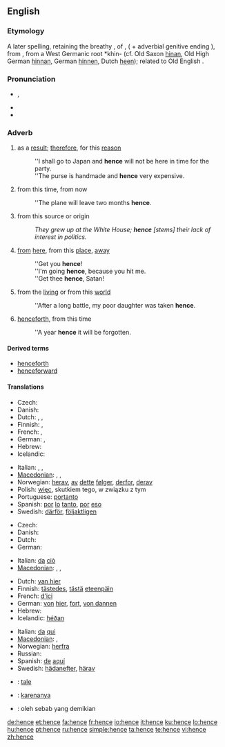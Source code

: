 ==English==

===Etymology===
A later {{etyl|enm|en}} spelling, retaining the breathy {{term|-s}}, of {{term|hennes|lang=enm}}, ({{term|henne|lang=enm}} + adverbial genitive ending {{term|-s|lang=enm}}), from {{etyl|ang|en}} {{term|heonan||lang=ang|away", "hence}}, from a West Germanic root *khin- (cf. Old Saxon [[hinan]], Old High German [[hinnan]], German [[hinnen]], Dutch [[heen]]); related to Old English {{term|her||lang=ang|here}}.

===Pronunciation===
* {{IPA|/ˈhɛns/}}, {{SAMPA|/"hEns/}}
* {{audio|en-us-hence.ogg|Audio (US)}}
* {{rhymes|ɛns}}

===Adverb===
{{en-adv|-}}

# as a [[result]]; [[therefore]], for this [[reason]]
#: ''I shall go to Japan and '''hence''' will not be here in time for the party.
#: ''The purse is handmade and '''hence''' very expensive.
# from this time, from now
#: ''The plane will leave two months '''hence'''.
# from this source or origin
#: ''They grew up at the White House; '''hence''' [stems] their lack of interest in politics.''
# {{archaic}} [[from]] [[here]], from this [[place]], [[away]]
#: ''Get you '''hence'''!
#: ''I'm going '''hence''', because you hit me.
#: ''Get thee '''hence''', Satan!
# {{archaic}} from the [[living]] or from this [[world]]
#: ''After a long battle, my poor daughter was taken '''hence'''.
# {{archaic}} [[henceforth]], from this time
#: ''A year '''hence''' it will be forgotten.

====Derived terms====
* [[henceforth]]
* [[henceforward]]

====Translations====
{{trans-top|as a result, therefore}}
* Czech: {{t-|cs|tudíž}}
* Danish: {{t-|da|derfor}}
* Dutch: {{t+|nl|derhalve}}, {{t+|nl|dus}}, {{t+|nl|bijgevolg}}
* Finnish: {{t+|fi|joten}}, {{t+|fi|siksi}}
* French: {{t+|fr|ainsi}}, {{t+|fr|donc}}
* German: {{t+|de|daher}}, {{t+|de|deshalb}}
* Hebrew: {{he-translation|לכן|lakhén}}
* Icelandic: {{t+|is|þess vegna}}
{{trans-mid}}
* Italian: {{t+|it|perciò}},  {{t|it|dunque}},  {{t|it|quindi}}
* [[Macedonian]]: {{t|mk|значи|tr=znáči|xs=Macedonian}},  {{t|mk|затоа|tr=zátoa|xs=Macedonian}},  {{t|mk|според тоа|tr=spóred tóa|xs=Macedonian}}
* Norwegian: [[herav]], [[av]] [[dette]] [[følger]], [[derfor]], [[derav]]
* Polish: [[więc]], skutkiem tego, w związku z tym
* Portuguese: [[portanto]]
* Spanish: [[por]] [[lo]] [[tanto]], [[por]] [[eso]]
* Swedish: [[därför]], [[följaktligen]]
{{trans-bottom}}

{{trans-top|from this source or origin}}
* Czech: {{t-|cs|odtud}}
* Danish: {{t-|da|deraf}}
* Dutch: {{t-|nl|vandaar}}
* German: {{t+|de|demnach}}
{{trans-mid}}
* Italian: [[da]] [[ciò]]
* [[Macedonian]]: {{t|mk|значи|tr=znáči|xs=Macedonian}},  {{t|mk|затоа|tr=zátoa|xs=Macedonian}},  {{t|mk|заради тоа|tr=záradi tóa|xs=Macedonian}}
{{trans-bottom}}

{{trans-top|from here}}
* Dutch: [[van hier]]
* Finnish: [[tästedes]], [[tästä]] [[eteenpäin]]
* French: [[d']][[ici]]
* German: [[von]] [[hier]], [[fort]], [[von dannen]]
* Hebrew: {{he-link|[[מ-|מ]][[כאן]]|mikán}}
* Icelandic: [[héðan]]
{{trans-mid}}
* Italian: [[da]] [[qui]]
* [[Macedonian]]: {{t|mk|оттука|tr=óttuka|xs=Macedonian}},  {{t|mk|одовде|tr=ódovde|xs=Macedonian}}
* Norwegian: [[herfra]]
* Russian: {{t+|ru|отсюда|sc=Cyrl}}
* Spanish: [[de]] [[aquí]]
* Swedish: [[hädanefter]], [[härav]]
{{trans-bottom}}

{{checktrans-top}}
* {{ttbc|Ido}}: [[tale]]
* {{ttbc|Indonesian}}: [[karenanya]]
* {{ttbc|Malay}}: oleh sebab yang demikian
{{trans-bottom}}

[[de:hence]]
[[et:hence]]
[[fa:hence]]
[[fr:hence]]
[[io:hence]]
[[it:hence]]
[[ku:hence]]
[[lo:hence]]
[[hu:hence]]
[[pt:hence]]
[[ru:hence]]
[[simple:hence]]
[[ta:hence]]
[[te:hence]]
[[vi:hence]]
[[zh:hence]]